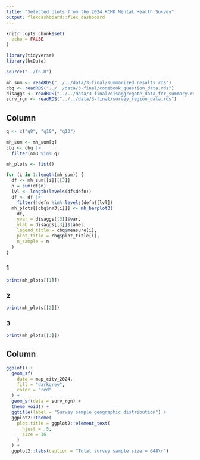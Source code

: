 ```yaml
---
title: "Selected plots from the 2024 KCHD Mental Health Survey"
output: flexdashboard::flex_dashboard
---
```


```r
knitr::opts_chunk$set(
  echo = FALSE
)
```

```r
library(tidyverse)
library(kcData)
```

```r
source("../fn.R")
```

```r
mh_sum <- readRDS("../../data/3-final/summarized_results.rds")
cbq <- readRDS("../../data/3-final/codebook_question_data.rds")
disaggs <- readRDS("../../data/3-final/disaggregate_data_for_summary.rds")
surv_rgn <- readRDS("../../data/3-final/survey_region_data.rds")
```

Column {.tabset data-width=800}
----------------------------------------

```r
q <- c("q8", "q10", "q13")

mh_sum <- mh_sum[q]
cbq <- cbq |>
  filter(nm3 %in% q)
```

```r
mh_plots <- list()

for (i in 1:length(mh_sum)) {
  df <- mh_sum[[i]][[3]]
  n = sum(df$n)
  lvl <- length(levels(df$defn))
  df <- df |>
    filter(!defn %in% levels(defn)[lvl])
  mh_plots[[cbq$nm3[i]]] <- mh_barplot3(
    df,
    yvar = disaggs[[3]]$var,
    ylab = disaggs[[3]]$label,
    legend_title = cbq$measure[i],
    plot_title = cbq$plot_title[i],
    n_sample = n
  )
}
```

### 1

```r
print(mh_plots[[1]])
```

### 2

```r
print(mh_plots[[2]])
```

### 3

```r
print(mh_plots[[3]])
```

Column {data-width=400}
----------------------------------------

```r
ggplot() +
  geom_sf(
    data = map_city_2024,
    fill = "darkgrey",
    color = "red"
  ) +
  geom_sf(data = surv_rgn) +
  theme_void() +
  ggtitle(label = "Survey sample geographic distribution") +
  ggplot2::theme(
    plot.title = ggplot2::element_text(
      hjust = .5,
      size = 16
    )
  ) +
  ggplot2::labs(caption = "Total survey sample size = 648\n")
```

